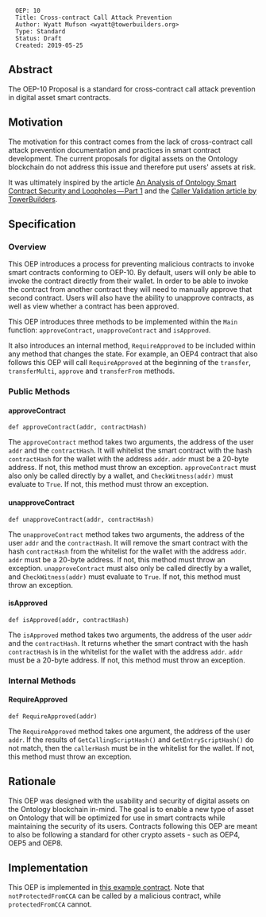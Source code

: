 <pre>
  OEP: 10
  Title: Cross-contract Call Attack Prevention
  Author: Wyatt Mufson <wyatt@towerbuilders.org>
  Type: Standard
  Status: Draft
  Created: 2019-05-25
</pre>

==Abstract==

The OEP-10 Proposal is a standard for cross-contract call attack prevention in digital asset smart contracts.

==Motivation==

The motivation for this contract comes from the lack of cross-contract call attack prevention documentation and practices in smart contract development.
The current proposals for digital assets on the Ontology blockchain do not address this issue and therefore put users' assets at risk.

It was ultimately inspired by the article [[https://medium.com/ontologynetwork/an-analysis-of-ontology-smart-contract-security-and-loopholes-part-1-f24c1680de67 | An Analysis of Ontology Smart Contract Security and Loopholes — Part 1]]
and the [[https://learn.towerbuilders.org/#/smartContract/callerValidation | Caller Validation article by TowerBuilders]].

==Specification==

===Overview===

This OEP introduces a process for preventing malicious contracts to invoke smart contracts conforming to OEP-10.
By default, users will only be able to invoke the contract directly from their wallet.
In order to be able to invoke the contract from another contract they will need to manually approve that second contract.
Users will also have the ability to unapprove contracts, as well as view whether a contract has been approved.

This OEP introduces three methods to be implemented within the <code>Main</code> function: <code>approveContract</code>, <code>unapproveContract</code> and <code>isApproved</code>.

It also introduces an internal method, <code>RequireApproved</code> to be included within any method that changes the state.
For example, an OEP4 contract that also follows this OEP will call <code>RequireApproved</code> at the beginning of the <code>transfer</code>, <code>transferMulti</code>, <code>approve</code> and <code>transferFrom</code> methods.

===Public Methods===

====approveContract====

<pre>
def approveContract(addr, contractHash)
</pre>

The <code>approveContract</code> method takes two arguments, the address of the user <code>addr</code> and the <code>contractHash</code>.
It will whitelist the smart contract with the hash <code>contractHash</code> for the wallet with the address <code>addr</code>.
<code>addr</code> must be a 20-byte address.
If not, this method must throw an exception.
<code>approveContract</code> must also only be called directly by a wallet, and <code>CheckWitness(addr)</code> must evaluate to <code>True</code>.
If not, this method must throw an exception.

====unapproveContract====

<pre>
def unapproveContract(addr, contractHash)
</pre>

The <code>unapproveContract</code> method takes two arguments, the address of the user <code>addr</code> and the <code>contractHash</code>.
It will remove the smart contract with the hash <code>contractHash</code> from the whitelist for the wallet with the address <code>addr</code>.
<code>addr</code> must be a 20-byte address.
If not, this method must throw an exception.
<code>unapproveContract</code> must also only be called directly by a wallet, and <code>CheckWitness(addr)</code> must evaluate to <code>True</code>.
If not, this method must throw an exception.

====isApproved====

<pre>
def isApproved(addr, contractHash)
</pre>

The <code>isApproved</code> method takes two arguments, the address of the user <code>addr</code> and the <code>contractHash</code>.
It returns whether the smart contract with the hash <code>contractHash</code> is in the whitelist for the wallet with the address <code>addr</code>.
<code>addr</code> must be a 20-byte address.
If not, this method must throw an exception.

===Internal Methods===

====RequireApproved====

<pre>
def RequireApproved(addr)
</pre>

The <code>RequireApproved</code> method takes one argument, the address of the user <code>addr</code>.
If the results of <code>GetCallingScriptHash()</code> and <code>GetEntryScriptHash()</code> do not match, then the <code>callerHash</code> must be in the whitelist for the wallet.
If not, this method must throw an exception.

==Rationale==

This OEP was designed with the usability and security of digital assets on the Ontology blockchain in-mind.
The goal is to enable a new type of asset on Ontology that will be optimized for use in smart contracts while maintaining the security of its users.
Contracts following this OEP are meant to also be following a standard for other crypto assets - such as OEP4, OEP5 and OEP8.

==Implementation==

This OEP is implemented in [[https://github.com/TowerBuilders/CrossContractApproval/blob/master/contract.py | this example contract]].
Note that <code>notProtectedFromCCA</code> can be called by a malicious contract, while <code>protectedFromCCA</code> cannot.

